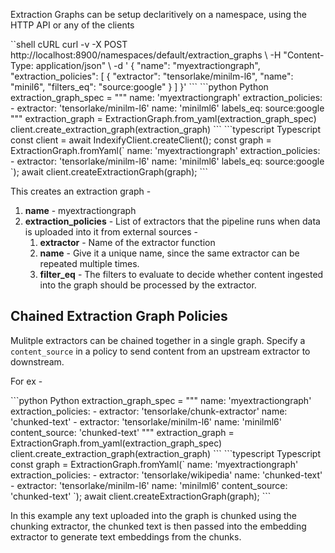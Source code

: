Extraction Graphs can be setup declaritively on a namespace, using the HTTP API or any of the clients

<CodeGroup>
    ``shell cURL
    curl -v -X POST http://localhost:8900/namespaces/default/extraction_graphs \
    -H "Content-Type: application/json" \
    -d '
    {
        "name": "myextractiongraph",
        "extraction_policies": [
            {
              "extractor": "tensorlake/minilm-l6",
              "name": "minil6",
              "filters_eq": "source:google"
            }
        ]
    }'
    ```
    ```python Python
    extraction_graph_spec = """
    name: 'myextractiongraph'
    extraction_policies:
      - extractor: 'tensorlake/minilm-l6'
        name: 'minilml6'
        labels_eq: source:google
    """
    extraction_graph = ExtractionGraph.from_yaml(extraction_graph_spec)
    client.create_extraction_graph(extraction_graph)  
    ```
    ```typescript Typescript
    const client = await IndexifyClient.createClient();
    const graph = ExtractionGraph.fromYaml(`
    name: 'myextractiongraph'
    extraction_policies:
      - extractor: 'tensorlake/minilm-l6'
        name: 'minilml6'
        labels_eq: source:google
    `);
    await client.createExtractionGraph(graph);
    ```
</CodeGroup>

This creates an extraction graph - 

1. **name** - myextractiongraph
2. **extraction_policies** - List of extractors that the pipeline runs when data is uploaded into it from external sources -
   1. **extractor** - Name of the extractor function
   2. **name** - Give it a unique name, since the same extractor can be repeated multiple times.
   3. **filter_eq** - The filters to evaluate to decide whether content ingested into the graph should be processed by the extractor.

## Chained Extraction Graph Policies
Mulitple extractors can be chained together in a single graph. Specify a `content_source` in a policy to send content from an upstream extractor to downstream.

For ex -

<CodeGroup>
    ```python Python
    extraction_graph_spec = """
    name: 'myextractiongraph'
    extraction_policies:
      - extractor: 'tensorlake/chunk-extractor'
        name: 'chunked-text'
      - extractor: 'tensorlake/minilm-l6'
        name: 'minilml6'
        content_source: 'chunked-text'
    """
    extraction_graph = ExtractionGraph.from_yaml(extraction_graph_spec)
    client.create_extraction_graph(extraction_graph)  
    ```
    ```typescript Typescript
    const graph = ExtractionGraph.fromYaml(`
    name: 'myextractiongraph'
    extraction_policies:
      - extractor: 'tensorlake/wikipedia'
        name: 'chunked-text'
      - extractor: 'tensorlake/minilm-l6'
        name: 'minilml6'
        content_source: 'chunked-text'
    `);
    await client.createExtractionGraph(graph);
    ```
</CodeGroup>    
    
In this example any text uploaded into the graph is chunked using the chunking extractor, the chunked text is then passed into the embedding extractor to generate text embeddings from the chunks.
